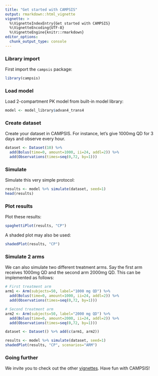 ```yaml
---
title: "Get started with CAMPSIS"
output: rmarkdown::html_vignette
vignette: >
  %\VignetteIndexEntry{Get started with CAMPSIS}
  %\VignetteEncoding{UTF-8}
  %\VignetteEngine{knitr::rmarkdown}
editor_options: 
  chunk_output_type: console
---
```


### Library import

First import the `campsis` package:

```r
library(campsis)
```

### Load model

Load 2-compartment PK model from built-in model library:

```r
model <- model_library$advan4_trans4
```

### Create dataset

Create your dataset in CAMPSIS. For instance, let's give 1000mg QD for 3 days and observe every hour.

```r
dataset <- Dataset(10) %>%
  add(Bolus(time=0, amount=1000, ii=24, addl=2)) %>%
  add(Observations(times=seq(0,72, by=1)))
```

### Simulate

Simulate this very simple protocol:

```r
results <- model %>% simulate(dataset, seed=1)
head(results)
```

### Plot results

Plot these results:

```r
spaghettiPlot(results, "CP")
```

A shaded plot may also be used:

```r
shadedPlot(results, "CP")
```

### Simulate 2 arms

We can also simulate two different treatment arms. Say the first arm receives 1000mg QD and the second arm 2000mg QD. This can be implemented as follows:

```r
# First treatment arm
arm1 <- Arm(subjects=50, label="1000 mg QD") %>%
  add(Bolus(time=0, amount=1000, ii=24, addl=2)) %>%
  add(Observations(times=seq(0,72, by=1)))

# Second treatment arm
arm2 <- Arm(subjects=50, label="2000 mg QD") %>%
  add(Bolus(time=0, amount=2000, ii=24, addl=2)) %>%
  add(Observations(times=seq(0,72, by=1)))

dataset <- Dataset() %>% add(c(arm1, arm2))

results <- model %>% simulate(dataset, seed=1)
shadedPlot(results, "CP", scenarios="ARM")
```

### Going further

We invite you to check out the other [vignettes](https://calvagone.github.io/campsis.doc/articles/). Have fun with CAMPSIS!
